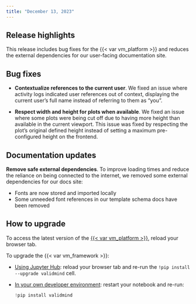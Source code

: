 ```yaml
---
title: "December 13, 2023"
---
```


## Release highlights

This release includes bug fixes for the {{< var vm_platform >}} and reduces the external dependencies for our user-facing documentation site. 

## Bug fixes 

<!---Makes author's name contextual to currently logged user by @gtagle in [#492](https://github.com/validmind/frontend/pull/492)--->
- **Contextualize references to the current user**. We fixed an issue where activity logs indicated user references out of context, displaying the current user's full name instead of referring to them as "you".

<!---Respect width/height when available by @cachafla in [#498](https://github.com/validmind/frontend/pull/498)--->
- **Respect width and height for plots when available**. We fixed an issue where some plots were being cut off due to having more height than available in the current viewport. This issue was fixed by respecting the plot's original defined height instead of setting a maximum pre-configured height on the frontend.

## Documentation updates

<!---Remove safe external dependencies by @nrichers in [#147](https://github.com/validmind/documentation/pull/147)--->
**Remove safe external dependencies**. To improve loading times and reduce the reliance on being connected to the internet, we removed some external dependencies for our docs site:

- Fonts are now stored and imported locally
- Some unneeded font references in our template schema docs have been removed

## How to upgrade

To access the latest version of the [{{< var vm_platform >}}](http://app.prod.validmind.ai/), reload your browser tab.

To upgrade the {{< var vm_framework >}}:

- [Using Jupyter Hub](../../../guide/quickstart-try-developer-framework-with-jupyterhub.qmd): reload your browser tab and re-run the `!pip install --upgrade validmind` cell.

- [In your own developer environment](../../../guide/install-and-initialize-developer-framework.qmd): restart your notebook and re-run:
    
    ```python
    !pip install validmind
    ```